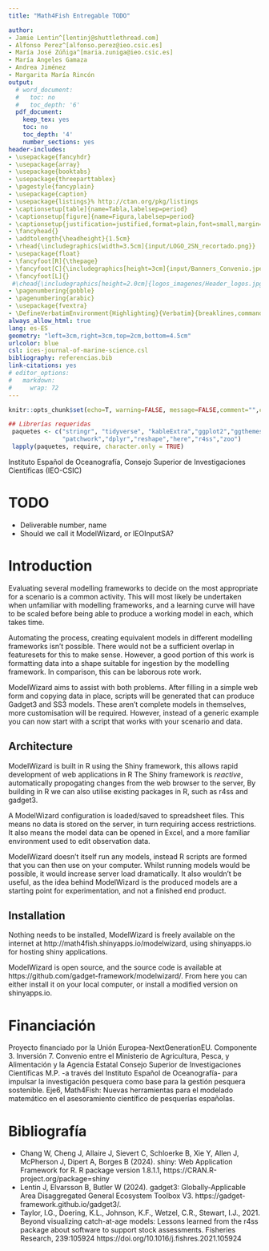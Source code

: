```yaml
---
title: "Math4Fish Entregable TODO"

author:
- Jamie Lentin^[lentinj@shuttlethread.com]
- Alfonso Perez^[alfonso.perez@ieo.csic.es]
- María José Zúñiga^[maria.zuniga@ieo.csic.es]
- María Angeles Gamaza
- Andrea Jiménez
- Margarita María Rincón
output:
  # word_document:
  #   toc: no
  #   toc_depth: '6'
  pdf_document:
    keep_tex: yes
    toc: no
    toc_depth: '4'
    number_sections: yes
header-includes:
- \usepackage{fancyhdr}
- \usepackage{array}
- \usepackage{booktabs}
- \usepackage{threeparttablex}
- \pagestyle{fancyplain}
- \usepackage{caption}
- \usepackage{listings}% http://ctan.org/pkg/listings
- \captionsetup[table]{name=Tabla,labelsep=period}
- \captionsetup[figure]{name=Figura,labelsep=period}
- \captionsetup{justification=justified,format=plain,font=small,margin=1pt}
- \fancyhead{}
- \addtolength{\headheight}{1.5cm}
- \rhead{\includegraphics[width=3.5cm]{input/LOGO_2SN_recortado.png}}
- \usepackage{float}
- \fancyfoot[R]{\thepage}
- \fancyfoot[C]{\includegraphics[height=3cm]{input/Banners_Convenio.jpeg}}
- \fancyfoot[L]{}
 #\chead{\includegraphics[height=2.0cm]{logos_imagenes/Header_logos.jpg}}
- \pagenumbering{gobble}
- \pagenumbering{arabic}
- \usepackage{fvextra}
- \DefineVerbatimEnvironment{Highlighting}{Verbatim}{breaklines,commandchars=\\\{\}}
always_allow_html: true
lang: es-ES
geometry: "left=3cm,right=3cm,top=2cm,bottom=4.5cm"
urlcolor: blue
csl: ices-journal-of-marine-science.csl
bibliography: referencias.bib
link-citations: yes
# editor_options:
#   markdown:
#     wrap: 72
---
```


```r
knitr::opts_chunk$set(echo=T, warning=FALSE, message=FALSE,comment="",collapse=TRUE,fig.align="center",fig.pos="h!",eval=F,tidy=TRUE, tidy.opts=list(arrow=TRUE, indent=2))
```


```r
## Librerías requeridas
 paquetes <- c("stringr", "tidyverse", "kableExtra","ggplot2","ggthemes",
               "patchwork","dplyr","reshape","here","r4ss","zoo")
 lapply(paquetes, require, character.only = TRUE)
```


<!-- \mbox{} con esto inserto una línea en blanco -->

\mbox{}

\mbox{}

\mbox{}

Instituto Español de Oceanografía, Consejo Superior de Investigaciones
Científicas (IEO-CSIC)

```{=tex}
\renewcommand{\tablename}{Tabla}
\newpage
```
\mbox{} \setcounter{tocdepth}{5} \tableofcontents \newpage

# TODO

* Deliverable number, name
* Should we call it ModelWizard, or IEOInputSA?

# Introduction

Evaluating several modelling frameworks to decide on the most appropriate for a scenario is a common activity.
This will most likely be undertaken when unfamiliar with modelling frameworks,
and a learning curve will have to be scaled before being able to produce a working model in each, which takes time.

Automating the process, creating equivalent models in different modelling frameworks isn't possible.
There would not be a sufficient overlap in featuresets for this to make sense.
However, a good portion of this work is formatting data into a shape suitable for ingestion by the modelling framework.
In comparison, this can be laborous rote work.

ModelWizard aims to assist with both problems.
After filling in a simple web form and copying data in place, scripts will be generated that can produce Gadget3 and SS3 models.
These aren't complete models in themselves, more customisation will be required.
However, instead of a generic example you can now start with a script that works with your scenario and data.

## Architecture

ModelWizard is built in R using the Shiny framework, this allows rapid development of web applications in R
The Shiny framework is *reactive*, automatically propogating changes from the web browser to the server,
By building in R we can also utilise existing packages in R, such as r4ss and gadget3.

A ModelWizard configuration is loaded/saved to spreadsheet files.
This means no data is stored on the server, in turn requiring access restrictions.
It also means the model data can be opened in Excel, and a more familiar environment used to edit observation data.

ModelWizard doesn't itself run any models, instead R scripts are formed that you can then use on your computer.
Whilst running models would be possible, it would increase server load dramatically.
It also wouldn't be useful, as the idea behind ModelWizard is the produced models are a starting point for experimentation, and not a finished end product.

## Installation

Nothing needs to be installed, ModelWizard is freely available on the internet at http://math4fish.shinyapps.io/modelwizard,
using shinyapps.io for hosting shiny applications.

ModelWizard is open source, and the source code is available at https://github.com/gadget-framework/modelwizard/.
From here you can either install it on your local computer, or install a modified version on shinyapps.io.

# Financiación

Proyecto financiado por la Unión Europea-NextGenerationEU. Componente 3. Inversión 7. Convenio entre el Ministerio de Agricultura, Pesca, y Alimentación y la Agencia Estatal Consejo Superior de Investigaciones Científicas M.P. -a través del Instituto Español de Oceanografía- para impulsar la investigación pesquera como base para la gestión pesquera sostenible.  Eje6, Math4Fish: Nuevas herramientas para el modelado matemático en el asesoramiento científico de pesquerías españolas.

\newpage

# Bibliografía

 - Chang W, Cheng J, Allaire J, Sievert C, Schloerke B, Xie Y, Allen J, McPherson J, Dipert A, Borges B (2024). shiny: Web Application Framework for R. R package version 1.8.1.1, https://CRAN.R-project.org/package=shiny
 - Lentin J, Elvarsson B, Butler W (2024). gadget3: Globally-Applicable Area Disaggregated General Ecosystem Toolbox V3. https://gadget-framework.github.io/gadget3/.
 - Taylor, I.G., Doering, K.L., Johnson, K.F., Wetzel, C.R., Stewart, I.J., 2021. Beyond visualizing catch-at-age models: Lessons learned from the r4ss package about software to support stock assessments. Fisheries Research, 239:105924 https://doi.org/10.1016/j.fishres.2021.105924

<div id="refs"></div>
